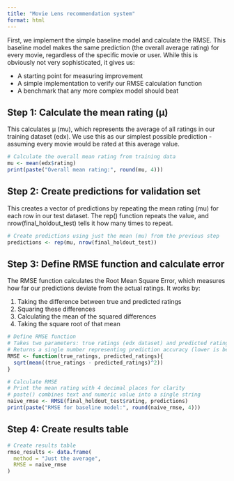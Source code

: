 ```yaml
---
title: "Movie Lens recommendation system"
format: html
---
```


First, we implement the simple baseline model and calculate the RMSE. This baseline model makes the same prediction (the overall average rating) for every movie, regardless of the specific movie or user. While this is obviously not very sophisticated, it gives us:

-   A starting point for measuring improvement
-   A simple implementation to verify our RMSE calculation function
-   A benchmark that any more complex model should beat

## Step 1: Calculate the mean rating (μ)

This calculates μ (mu), which represents the average of all ratings in our training dataset (edx). We use this as our simplest possible prediction - assuming every movie would be rated at this average value.

```r
# Calculate the overall mean rating from training data
mu <- mean(edx$rating)
print(paste("Overall mean rating:", round(mu, 4)))
```

## Step 2: Create predictions for validation set

This creates a vector of predictions by repeating the mean rating (mu) for each row in our test dataset. The rep() function repeats the value, and nrow(final_holdout_test) tells it how many times to repeat.

```r
# Create predictions using just the mean (mu) from the previous step
predictions <- rep(mu, nrow(final_holdout_test))
```

## Step 3: Define RMSE function and calculate error

The RMSE function calculates the Root Mean Square Error, which measures how far our predictions deviate from the actual ratings. It works by:

1.  Taking the difference between true and predicted ratings
2.  Squaring these differences
3.  Calculating the mean of the squared differences
4.  Taking the square root of that mean

```r
# Define RMSE function
# Takes two parameters: true ratings (edx dataset) and predicted ratings (final_holdout_test dataset)
# Returns a single number representing prediction accuracy (lower is better)
RMSE <- function(true_ratings, predicted_ratings){
  sqrt(mean((true_ratings - predicted_ratings)^2))
}

# Calculate RMSE
# Print the mean rating with 4 decimal places for clarity
# paste() combines text and numeric value into a single string
naive_rmse <- RMSE(final_holdout_test$rating, predictions)
print(paste("RMSE for baseline model:", round(naive_rmse, 4)))
```

## Step 4: Create results table

```r
# Create results table
rmse_results <- data.frame(
  method = "Just the average",
  RMSE = naive_rmse
)
```
